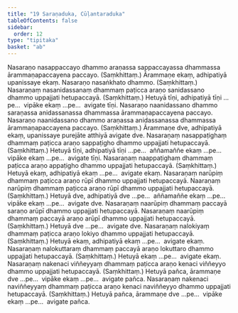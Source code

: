```yaml
---
title: "19 Saraṇaduka, Cūḷantaraduka"
tableOfContents: false
sidebar:
  order: 12
type: "tipitaka"
basket: "ab"
---
```



<DynamicBreadcrumb />

<Division number="67">

<Paragraph number="150">
Nasaraṇo nasappaccayo dhammo araṇassa sappaccayassa dhammassa ārammaṇapaccayena paccayo. (Saṃkhittaṃ.) Ārammaṇe ekaṃ, adhipatiyā upanissaye ekaṃ.
</Paragraph>

</Division>
<Division number="68">

<Paragraph number="151">
Nasaraṇo nasaṅkhato dhammo. (Saṃkhittaṃ.)
</Paragraph>

</Division>
<Division number="69">

<Paragraph number="152">
Nasaraṇaṃ nasanidassanaṃ dhammaṃ paṭicca araṇo sanidassano dhammo uppajjati hetupaccayā. (Saṃkhittaṃ.) Hetuyā tīṇi, adhipatiyā tīṇi …pe…  vipāke ekaṃ …pe…  avigate tīṇi.
</Paragraph>

<Paragraph number="153">
Nasaraṇo naanidassano dhammo saraṇassa anidassanassa dhammassa ārammaṇapaccayena paccayo. Nasaraṇo naanidassano dhammo araṇassa anidassanassa dhammassa ārammaṇapaccayena paccayo. (Saṃkhittaṃ.) Ārammaṇe dve, adhipatiyā ekaṃ, upanissaye purejāte atthiyā avigate dve.
</Paragraph>

</Division>
<Division number="70">

<Paragraph number="154">
Nasaraṇaṃ nasappaṭighaṃ dhammaṃ paṭicca araṇo sappaṭigho dhammo uppajjati hetupaccayā. (Saṃkhittaṃ.) Hetuyā tīṇi, adhipatiyā tīṇi …pe…  aññamaññe ekaṃ …pe…  vipāke ekaṃ …pe…  avigate tīṇi.
</Paragraph>

<Paragraph number="155">
Nasaraṇaṃ naappaṭighaṃ dhammaṃ paṭicca araṇo appaṭigho dhammo uppajjati hetupaccayā. (Saṃkhittaṃ.) Hetuyā ekaṃ, adhipatiyā ekaṃ …pe…  avigate ekaṃ.
</Paragraph>

</Division>
<Division number="71">

<Paragraph number="156">
Nasaraṇaṃ narūpiṃ dhammaṃ paṭicca araṇo rūpī dhammo uppajjati hetupaccayā. Naaraṇaṃ narūpiṃ dhammaṃ paṭicca araṇo rūpī dhammo uppajjati hetupaccayā. (Saṃkhittaṃ.) Hetuyā dve, adhipatiyā dve …pe…  aññamaññe ekaṃ …pe…  vipāke ekaṃ …pe…  avigate dve.
</Paragraph>

<Paragraph number="157">
Nasaraṇaṃ naarūpiṃ dhammaṃ paccayā saraṇo arūpī dhammo uppajjati hetupaccayā. Nasaraṇaṃ naarūpiṃ dhammaṃ paccayā araṇo arūpī dhammo uppajjati hetupaccayā. (Saṃkhittaṃ.) Hetuyā dve …pe…  avigate dve.
</Paragraph>

</Division>
<Division number="72">

<Paragraph number="158">
Nasaraṇaṃ nalokiyaṃ dhammaṃ paṭicca araṇo lokiyo dhammo uppajjati hetupaccayā. (Saṃkhittaṃ.) Hetuyā ekaṃ, adhipatiyā ekaṃ …pe…  avigate ekaṃ.
</Paragraph>

<Paragraph number="159">
Nasaraṇaṃ nalokuttaraṃ dhammaṃ paccayā araṇo lokuttaro dhammo uppajjati hetupaccayā. (Saṃkhittaṃ.) Hetuyā ekaṃ …pe…  avigate ekaṃ.
</Paragraph>

</Division>
<Division number="73">

<Paragraph number="160">
Nasaraṇaṃ nakenaci viññeyyaṃ dhammaṃ paṭicca araṇo kenaci viññeyyo dhammo uppajjati hetupaccayā. (Saṃkhittaṃ.) Hetuyā pañca, ārammaṇe dve …pe…  vipāke ekaṃ …pe…  avigate pañca.
</Paragraph>

<Paragraph number="161">
Nasaraṇaṃ nakenaci naviññeyyaṃ dhammaṃ paṭicca araṇo kenaci naviññeyyo dhammo uppajjati hetupaccayā. (Saṃkhittaṃ.) Hetuyā pañca, ārammaṇe dve …pe…  vipāke ekaṃ …pe…  avigate pañca.
</Paragraph>
</Division>
